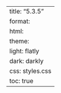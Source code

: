 ---
title: "5.3.5"
format:
    html:
        theme:
            light: flatly
            dark: darkly
        css: styles.css
        toc: true
---